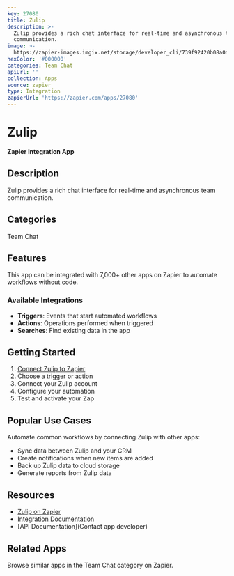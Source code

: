```yaml
---
key: 27080
title: Zulip
description: >-
  Zulip provides a rich chat interface for real-time and asynchronous team
  communication.
image: >-
  https://zapier-images.imgix.net/storage/developer_cli/739f92420b08a0f38c1ca0a8964da611.png?auto=format%2Ccompress&ixlib=python-3.0.0&q=50
hexColor: '#000000'
categories: Team Chat
apiUrl: ''
collection: Apps
source: zapier
type: Integration
zapierUrl: 'https://zapier.com/apps/27080'
---
```

# Zulip

**Zapier Integration App**

## Description

Zulip provides a rich chat interface for real-time and asynchronous team communication.

## Categories

Team Chat

## Features

This app can be integrated with 7,000+ other apps on Zapier to automate workflows without code.

### Available Integrations

- **Triggers**: Events that start automated workflows
- **Actions**: Operations performed when triggered
- **Searches**: Find existing data in the app

## Getting Started

1. [Connect Zulip to Zapier](https://zapier.com/apps/27080)
2. Choose a trigger or action
3. Connect your Zulip account
4. Configure your automation
5. Test and activate your Zap

## Popular Use Cases

Automate common workflows by connecting Zulip with other apps:

- Sync data between Zulip and your CRM
- Create notifications when new items are added
- Back up Zulip data to cloud storage
- Generate reports from Zulip data

## Resources

- [Zulip on Zapier](https://zapier.com/apps/27080)
- [Integration Documentation](https://zapier.com/apps/27080/integrations)
- [API Documentation](Contact app developer)

## Related Apps

Browse similar apps in the Team Chat category on Zapier.
